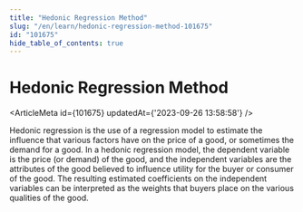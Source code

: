 ```yaml
---
title: "Hedonic Regression Method"
slug: "/en/learn/hedonic-regression-method-101675"
id: "101675"
hide_table_of_contents: true
---
```



# Hedonic Regression Method

<ArticleMeta id={101675} updatedAt={'2023-09-26 13:58:58'} />
<div className='border-solid border-b border-t-0 my-4 border-[var(--ifm-color-gray-300)]' />

Hedonic regression is the use of a regression model to estimate the influence that various factors have on the price of a good, or sometimes the demand for a good. In a hedonic regression model, the dependent variable is the price (or demand) of the good, and the independent variables are the attributes of the good believed to influence utility for the buyer or consumer of the good. The resulting estimated coefficients on the independent variables can be interpreted as the weights that buyers place on the various qualities of the good.
